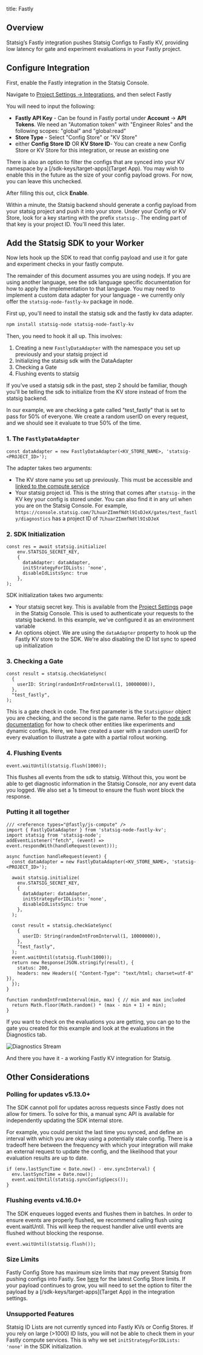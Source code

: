 title: Fastly

## Overview
Statsig’s Fastly integration pushes Statsig Configs to Fastly KV, providing low latency for gate and experiment evaluations in your Fastly project.

## Configure Integration
First, enable the Fastly integration in the Statsig Console.

Navigate to [Project Settings -> Integrations](https://console.statsig.com/integrations), and then select Fastly

You will need to input the following:
- **Fastly API Key** - Can be found in Fastly portal under **Account** -> **API Tokens**. We need an "Automation token" with "Engineer Roles" and the following scopes: "global" and "global:read"
- **Store Type** - Select "Config Store" or "KV Store"
- either **Config Store ID** OR **KV Store ID**- You can create a new Config Store or KV Store for this integration, or reuse an existing one

There is also an option to filter the configs that are synced into your KV namespace by a [/sdk-keys/target-apps](Target App).  You may wish to enable this in the future as the size of your config payload grows.  For now, you can leave this unchecked.

After filling this out, click **Enable**.

Within a minute, the Statsig backend should generate a config payload from your statsig project and push it into your store.  Under your Config or KV Store, look for a key starting with the prefix `statsig-`.  The ending part of that key is your project ID.  You'll need this later.

## Add the Statsig SDK to your Worker
Now lets hook up the SDK to read that config payload and use it for gate and experiment checks in your fastly compute.

The remainder of this document assumes you are using nodejs.  If you are using another language, see the sdk language specific documentation for how to apply the implementation to that language.  You may need to implement a custom data adapter for your language -  we currently only offer the `statsig-node-fastly-kv` package in node.

First up, you'll need to install the statsig sdk and the fastly kv data adapter.

```bash
npm install statsig-node statsig-node-fastly-kv
```

Then, you need to hook it all up.  This involves:
1. Creating a new `FastlyDataAdapter` with the namespace you set up previously and your statsig project id
2. Initializing the statsig sdk with the DataAdapter
3. Checking a Gate
4. Flushing events to statsig

If you've used a statsig sdk in the past, step 2 should be familiar, though you'll be telling the sdk to initialize from the KV store instead of from the statsig backend.

In our example, we are checking a gate called "test_fastly" that is set to pass for 50% of everyone.  We create a random userID on every request, and we should see it evaluate to true 50% of the time.

### 1. The `FastlyDataAdapter`
```
const dataAdapter = new FastlyDataAdapter(<KV_STORE_NAME>, 'statsig-<PROJECT_ID>');
```

The adapter takes two arguments:
- The KV store name you set up previously.  This must be accessible and [linked to the compute service](https://www.fastly.com/documentation/guides/concepts/resources/)
- Your statsig project id.  This is the string that comes after `statsig-` in the KV key your config is stored under.  You can also find it in any url when you are on the Statsig Console.  For example, `https://console.statsig.com/7LhuarZImmfNdtl9IsDJeX/gates/test_fastly/diagnostics` has a project ID of `7LhuarZImmfNdtl9IsDJeX`


### 2. SDK Initialization
```
const res = await statsig.initialize(
    env.STATSIG_SECRET_KEY,
    { 
      dataAdapter: dataAdapter,
      initStrategyForIDLists: 'none',
      disableIdListsSync: true
    },
);
```

SDK initialization takes two arguments:
- Your statsig secret key.  This is available from the [Project Settings](https://console.statsig.com/api_keys) page in the Statsig Console.  This is used to authenticate your requests to the statsig backend.  In this example, we've configured it as an environment variable
- An options object.  We are using the `dataAdapter` property to hook up the Fastly KV store to the SDK.  We're also disabling the ID list sync to speed up initialization



### 3. Checking a Gate
```
const result = statsig.checkGateSync(
  {
    userID: String(randomIntFromInterval(1, 10000000)),
  },
  "test_fastly",
);
```

This is a gate check in code.  The first parameter is the `StatsigUser` object you are checking, and the second is the gate name.  Refer to the [node sdk documentation](/server/nodejsServerSDK) for how to check other entities like experiments and dynamic configs.  Here, we have created a user with a random userID for every evaluation to illustrate a gate with a partial rollout working.

### 4. Flushing Events

```
event.waitUntil(statsig.flush(1000));
```

This flushes all events from the sdk to statsig.  Without this, you wont be able to get diagnostic information in the Statsig Console, nor any event data you logged.  We also set a 1s timeout to ensure the flush wont block the response.

### Putting it all together

```
/// <reference types="@fastly/js-compute" />
import { FastlyDataAdapter } from 'statsig-node-fastly-kv';
import statsig from 'statsig-node';
addEventListener("fetch", (event) => event.respondWith(handleRequest(event)));

async function handleRequest(event) {
  const dataAdapter = new FastlyDataAdapter(<KV_STORE_NAME>, 'statsig-<PROJECT_ID>');

  await statsig.initialize(
    env.STATSIG_SECRET_KEY,
    { 
      dataAdapter: dataAdapter,
      initStrategyForIDLists: 'none',
      disableIdListsSync: true
    },
  );

  const result = statsig.checkGateSync(
    {
      userID: String(randomIntFromInterval(1, 10000000)),
    },
    "test_fastly",
  );
  event.waitUntil(statsig.flush(1000));
  return new Response(JSON.stringify(result), {
    status: 200,
    headers: new Headers({ "Content-Type": "text/html; charset=utf-8" }),
  });
}

function randomIntFromInterval(min, max) { // min and max included 
  return Math.floor(Math.random() * (max - min + 1) + min);
}
```

If you want to check on the evaluations you are getting, you can go to the gate you created for this example and look at the evaluations in the Diagnostics tab.

<Frame>
  <img src="https://github.com/user-attachments/assets/1cc865ed-e15c-41a4-8979-24e1d457a7b1" alt="Diagnostics Stream" />
</Frame>

And there you have it - a working Fastly KV integration for Statsig. 

## Other Considerations

### Polling for updates v5.13.0+
The SDK cannot poll for updates across requests since Fastly does not allow for timers.
To solve for this, a manual sync API is available for independently updating the SDK internal store.

For example, you could persist the last time you synced, and define an interval with which you are okay using a potentially stale config.  There is a tradeoff here between the frequency with which your integration will make an external request to update the config, and the likelihood that your evaluation results are up to date.
```
if (env.lastSyncTime < Date.now() - env.syncInterval) {
  env.lastSyncTime = Date.now();
  event.waitUntil(statsig.syncConfigSpecs());
}
```

### Flushing events v4.16.0+
The SDK enqueues logged events and flushes them in batches. In order to ensure events are properly flushed, we recommend calling flush using event.waitUntil. This will keep the request handler alive until events are flushed without blocking the response.

```
event.waitUntil(statsig.flush());
```

### Size Limits
Fastly Config Store has maximum size limits that may prevent Statsig from pushing configs into Fastly. See [here](https://docs.fastly.com/products/edge-data-storage) for the latest Config Store limits. If your payload continues to grow, you will need to set the option to filter the payload by a [/sdk-keys/target-apps](Target App) in the integration settings.

### Unsupported Features
Statsig ID Lists are not currently synced into Fastly KVs or Config Stores.  If you rely on large (>1000) ID lists, you will not be able to check them in your Fastly compute services.  This is why we set `initStrategyForIDLists: 'none'` in the SDK initialization.
